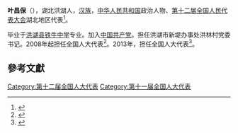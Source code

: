 '''叶昌保'''（{{bd|1944年||}}），湖北洪湖人，[[汉族|汉族]]，[[中华人民共和国|中华人民共和国]]政治人物、[[第十二届全国人民代表大会|第十二届全国人民代表大会]]湖北地区代表<ref>{{cite web|author=新华网|title=第十一届全国人大代表|url=http://news.xinhuanet.com/ziliao/2008-03/03/content_7708230.htm?node=36628|publisher=新华网|accessdate=2014-01-07|archive-date=2014-01-10|archive-url=https://web.archive.org/web/20140110211415/http://news.xinhuanet.com/ziliao/2008-03/03/content_7708230.htm?node=36628|dead-url=no}}</ref>。

毕业于[[洪湖县铁牛中学|洪湖县铁牛中学]]专业。加入[[中国共产党|中国共产党]]。担任洪湖市新堤办事处洪林村党委书记。2008年起担任全国人大代表<ref>{{cite news|title=全国人大代表信息-叶昌保|url=http://210.82.31.1:8084/delegate/viewDelegate.action?dbid=111565|accessdate=2013-04-05|newspaper=全国人大网|archive-url=https://web.archive.org/web/20140505055208/http://www.npc.gov.cn/delegate/viewDelegate.action?dbid=111565|archive-date=2014-05-05|dead-url=yes}}</ref>。2013年，担任全国人大代表<ref>{{cite news|title=全国人大代表信息-叶昌保|url=http://210.82.31.1:8084/delegate/viewDelegate.action?dbid=121550|accessdate=2013-04-05|newspaper=全国人大网|archive-url=https://web.archive.org/web/20140505055205/http://www.npc.gov.cn/delegate/viewDelegate.action?dbid=121550|archive-date=2014-05-05|dead-url=yes}}</ref>。

==參考文獻==
{{reflist}}
{{中国政治人物小作品}}

[[Category:第十二届全国人大代表|Category:第十二届全国人大代表]]
[[Category:第十一届全国人大代表|Category:第十一届全国人大代表]]